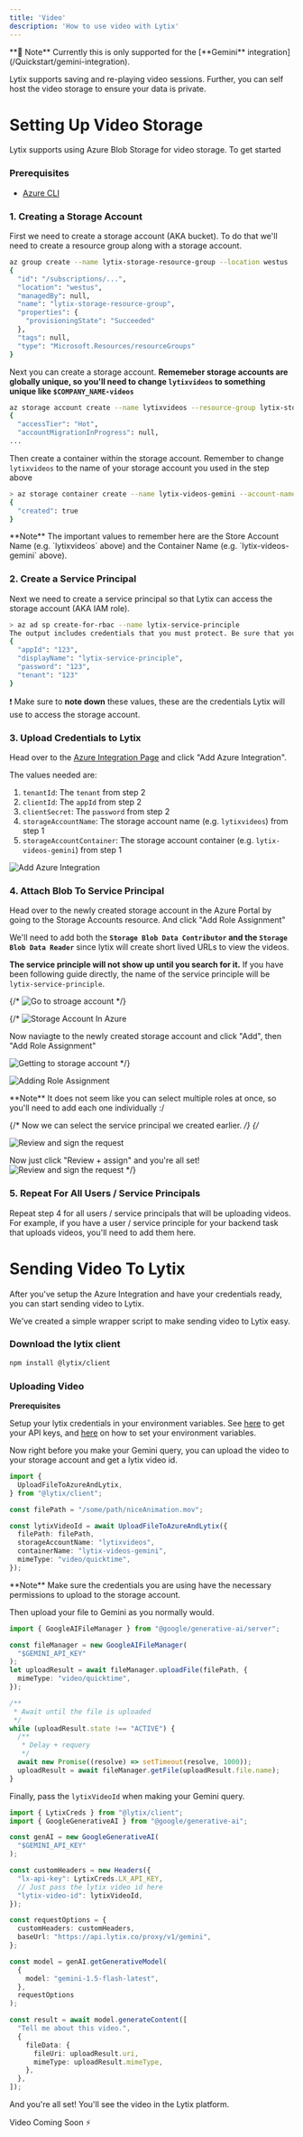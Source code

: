 ```yaml
---
title: 'Video'
description: 'How to use video with Lytix'
---
```


<Note>
  **🚨 Note** Currently this is only supported for the [**Gemini** integration](/Quickstart/gemini-integration).
</Note>

Lytix supports saving and re-playing video sessions. Further, you can self host the video storage to ensure your data is private.

# Setting Up Video Storage

Lytix supports using Azure Blob Storage for video storage. To get started

### Prerequisites

- [Azure CLI](https://learn.microsoft.com/en-us/cli/azure/get-started-with-azure-cli)

### 1. Creating a Storage Account

First we need to create a storage account (AKA bucket). To do that we'll need to create a resource group along with a storage account.

```sh
az group create --name lytix-storage-resource-group --location westus
{
  "id": "/subscriptions/...",
  "location": "westus",
  "managedBy": null,
  "name": "lytix-storage-resource-group",
  "properties": {
    "provisioningState": "Succeeded"
  },
  "tags": null,
  "type": "Microsoft.Resources/resourceGroups"
}
```

Next you can create a storage account. **Rememeber storage accounts are globally unique, so you'll need to change `lytixvideos` to something unique like `$COMPANY_NAME-videos`**

```sh
az storage account create --name lytixvideos --resource-group lytix-storage-resource-group
{
  "accessTier": "Hot",
  "accountMigrationInProgress": null,
...
```

Then create a container within the storage account. Remember to change `lytixvideos` to the name of your storage account you used in the step above

```sh
> az storage container create --name lytix-videos-gemini --account-name lytixvideos
{
  "created": true
}
```

<Note>
  **Note** The important values to remember here are the Store Account Name (e.g. `lytixvideos` above) and the Container Name (e.g. `lytix-videos-gemini` above). 
</Note>

### 2. Create a Service Principal 

Next we need to create a service principal so that Lytix can access the storage account (AKA IAM role).

```sh
> az ad sp create-for-rbac --name lytix-service-principle
The output includes credentials that you must protect. Be sure that you do not include these credentials in your code or check the credentials into your source control. For more information, see https://aka.ms/azadsp-cli
{
  "appId": "123",
  "displayName": "lytix-service-principle",
  "password": "123",
  "tenant": "123"
}
```

❗ Make sure to **note down** these values, these are the credentials Lytix will use to access the storage account.

### 3. Upload Credentials to Lytix
 
Head over to the [Azure Integration Page](https://lab.lytix.co/home/settings/azure) and click "Add Azure Integration".

The values needed are: 
1. `tenantId`: The `tenant` from step 2
2. `clientId`: The `appId` from step 2
3. `clientSecret`: The `password` from step 2
4. `storageAccountName`: The storage account name (e.g. `lytixvideos`) from step 1
5. `storageAccountContainer`: The storage account container (e.g. `lytix-videos-gemini`) from step 1

![Add Azure Integration](https://lytix-cdn.s3.amazonaws.com/documentationAssets/multimodal/addAzureIntegrationLytix.gif)

### 4. Attach Blob To Service Principal

Head over to the newly created storage account in the Azure Portal by going to the Storage Accounts resource. And click "Add Role Assignment"

We'll need to add both the **`Storage Blob Data Contributor` and the `Storage Blob Data Reader`** since lytix will create short lived URLs to view the videos.

**The service principle will not show up until you search for it.** If you have been following guide directly, the name of the service principle will be `lytix-service-principle`.


{/* ![Go to stroage account](https://lytix-cdn.s3.amazonaws.com/documentationAssets/multimodal/goToStoageAccount.gif) */}

{/* 
![Storage Account In Azure](/images/multimodal/storageAccountAzure.png)

Now naviagte to the newly created storage account and click "Add", then "Add Role Assignment"

![Getting to storage account](/images/multimodal/gettingToBucket.png) */}


![Adding Role Assignment](https://lytix-cdn.s3.amazonaws.com/documentationAssets/multimodal/addRoles.gif)

<Note>
  **Note** It does not seem like you can select multiple roles at once, so you'll need to add each one individually :/
</Note>

{/* Now we can select the service principal we created earlier. */}
{/* 

![Review and sign the request](/images/multimodal/selectServicePrinciple.png)

Now just click "Review + assign" and you're all set!
![Review and sign the request](/images/multimodal/reviewAndSign.png) */}

### 5. Repeat For All Users / Service Principals

Repeat step 4 for all users / service principals that will be uploading videos. For example, if you have a user / service principle for your backend task that uploads videos, you'll need to add them here. 


# Sending Video To Lytix

After you've setup the Azure Integration and have your credentials ready, you can start sending video to Lytix.

We've created a simple wrapper script to make sending video to Lytix easy. 


### Download the lytix client

```sh
npm install @lytix/client
```

### Uploading Video

**Prerequisites**

Setup your lytix credentials in your environment variables. See [here](/APIKeys/api-key-setup) to get your API keys, and [here](/APIKeys/env-var-setup.mdx) on how to set your environment variables.

Now right before you make your Gemini query, you can upload the video to your storage account and get a lytix video id.

```ts
import {
  UploadFileToAzureAndLytix,
} from "@lytix/client";

const filePath = "/some/path/niceAnimation.mov";

const lytixVideoId = await UploadFileToAzureAndLytix({
  filePath: filePath,
  storageAccountName: "lytixvideos",
  containerName: "lytix-videos-gemini",
  mimeType: "video/quicktime",
});
```

<Note>
  **Note** Make sure the credentials you are using have the necessary permissions to upload to the storage account.
</Note>

Then upload your file to Gemini as you normally would.

```ts
import { GoogleAIFileManager } from "@google/generative-ai/server";

const fileManager = new GoogleAIFileManager(
  "$GEMINI_API_KEY"
);
let uploadResult = await fileManager.uploadFile(filePath, {
  mimeType: "video/quicktime",
});

/**
 * Await until the file is uploaded
 */
while (uploadResult.state !== "ACTIVE") {
  /**
   * Delay + requery
   */
  await new Promise((resolve) => setTimeout(resolve, 1000));
  uploadResult = await fileManager.getFile(uploadResult.file.name);
}
```

Finally, pass the `lytixVideoId` when making your Gemini query.

```ts
import { LytixCreds } from "@lytix/client";
import { GoogleGenerativeAI } from "@google/generative-ai";

const genAI = new GoogleGenerativeAI(
  "$GEMINI_API_KEY"
);

const customHeaders = new Headers({
  "lx-api-key": LytixCreds.LX_API_KEY,
  // Just pass the lytix video id here
  "lytix-video-id": lytixVideoId,
});

const requestOptions = {
  customHeaders: customHeaders,
  baseUrl: "https://api.lytix.co/proxy/v1/gemini",
};

const model = genAI.getGenerativeModel(
  {
    model: "gemini-1.5-flash-latest",
  },
  requestOptions
);

const result = await model.generateContent([
  "Tell me about this video.",
  {
    fileData: {
      fileUri: uploadResult.uri,
      mimeType: uploadResult.mimeType,
    },
  },
]);
```


And you're all set! You'll see the video in the Lytix platform.

Video Coming Soon ⚡